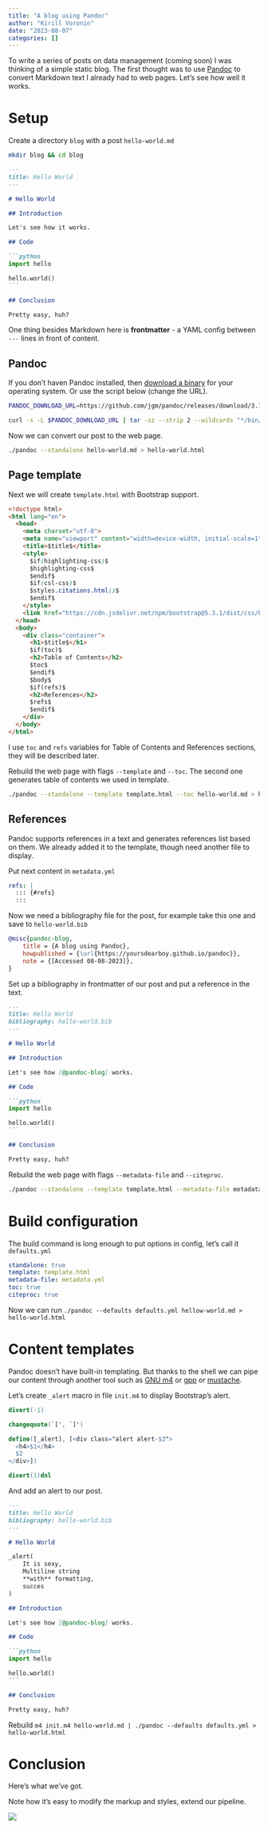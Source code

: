 ```yaml
---
title: "A blog using Pandoc"
author: "Kirill Voronin"
date: "2023-08-07"
categories: []
---
```


To write a series of posts on data management (coming soon) I was thinking of a simple static blog.
The first thought was to use [Pandoc](https://pandoc.org) to convert Markdown text I already had to web pages.
Let's see how well it works.

# Setup

Create a directory `blog` with a post `hello-world.md`

```sh
mkdir blog && cd blog
```

````md
---
title: Hello World
---

# Hello World

## Introduction

Let's see how it works.

## Code

```python
import hello

hello.world()
```

## Conclusion

Pretty easy, huh?
````

One thing besides Markdown here is **frontmatter** - a YAML config between `---` lines in front of content.

## Pandoc

If you don't haven Pandoc installed,
then [download a binary](https://github.com/jgm/pandoc/releases/) for your operating system.
Or use the script below (change the URL).

```sh
PANDOC_DOWNLOAD_URL=https://github.com/jgm/pandoc/releases/download/3.1.6.1/pandoc-3.1.6.1-linux-amd64.tar.gz

curl -s -L $PANDOC_DOWNLOAD_URL | tar -xz --strip 2 --wildcards "*/bin/pandoc"
```

Now we can convert our post to the web page.

```sh
./pandoc --standalone hello-world.md > hello-world.html
```

## Page template

Next we will create `template.html` with Bootstrap support.

```html
<!doctype html>
<html lang="en">
  <head>
    <meta charset="utf-8">
    <meta name="viewport" content="width=device-width, initial-scale=1">
    <title>$title$</title>
    <style>
      $if(highlighting-css)$
      $highlighting-css$
      $endif$
      $if(csl-css)$
      $styles.citations.html()$
      $endif$
    </style>
    <link href="https://cdn.jsdelivr.net/npm/bootstrap@5.3.1/dist/css/bootstrap.min.css" rel="stylesheet" integrity="sha384-4bw+/aepP/YC94hEpVNVgiZdgIC5+VKNBQNGCHeKRQN+PtmoHDEXuppvnDJzQIu9" crossorigin="anonymous">
  </head>
  <body>
    <div class="container">
      <h1>$title$</h1>
      $if(toc)$
      <h2>Table of Contents</h2>
      $toc$
      $endif$
      $body$
      $if(refs)$
      <h2>References</h2>
      $refs$
      $endif$
    </div>
  </body>
</html>
```

I use `toc` and `refs` variables for Table of Contents and References sections, they will be described later.

Rebuild the web page with flags `--template` and `--toc`.
The second one generates table of contents we used in template.

```sh
./pandoc --standalone --template template.html --toc hello-world.md > hello-world.html
```

## References

Pandoc supports references in a text and generates references list based on them.
We already added it to the template, though need another file to display.

Put next content in `metadata.yml`

```yml
refs: |
  ::: {#refs}
  :::
```

Now we need a bibliography file for the post, for example take this one and save to `hello-world.bib`

```bib
@misc{pandoc-blog,
    title = {A blog using Pandoc},
    howpublished = {\url{https://yoursdearboy.github.io/pandoc}},
    note = {[Accessed 08-08-2023]},
}
```

Set up a bibliography in frontmatter of our post and put a reference in the text.

````md
---
title: Hello World
bibliography: hello-world.bib
---

# Hello World

## Introduction

Let's see how [@pandoc-blog] works.

## Code

```python
import hello

hello.world()
```

## Conclusion

Pretty easy, huh?
````

Rebuild the web page with flags `--metadata-file` and `--citeproc`.

```sh
./pandoc --standalone --template template.html --metadata-file metadata.yml --toc --citeproc hello-world.md > hello-world.html
```

# Build configuration

The build command is long enough to put options in config, let's call it `defaults.yml`

```yml
standalone: true
template: template.html
metadata-file: metadata.yml
toc: true
citeproc: true
```

Now we can run `./pandoc --defaults defaults.yml hellow-world.md > hello-world.html`

# Content templates

Pandoc doesn't have built-in templating.
But thanks to the shell we can pipe our content through another tool such as
[GNU m4](https://www.gnu.org/software/m4/) or [gpp](https://math.berkeley.edu/~auroux/software/gpp.html) or [mustache](https://mustache.github.io).

Let's create `_alert` macro in file `init.m4` to display Bootstrap's alert.

```m4
divert(-1)

changequote(`[', `]')

define([_alert], [<div class="alert alert-$3">
  <h4>$1</h4>
  $2
</div>])

divert(1)dnl
```

And add an alert to our post.

````md
---
title: Hello World
bibliography: hello-world.bib
---

# Hello World

_alert(
    It is sexy,
    Multiline string
    **with** formatting,
    succes
)

## Introduction

Let's see how [@pandoc-blog] works.

## Code

```python
import hello

hello.world()
```

## Conclusion

Pretty easy, huh?
````

Rebuild `m4 init.m4 hello-world.md | ./pandoc --defaults defaults.yml > hello-world.html`

# Conclusion

Here's what we've got.

Note how it's easy to modify the markup and styles, extend our pipeline.

![](demo.png)
